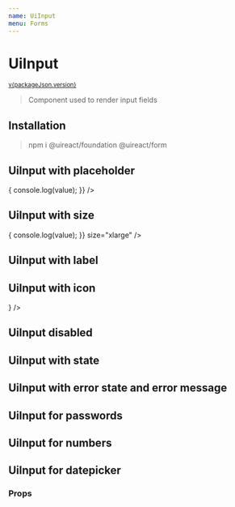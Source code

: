 ```yaml
---
name: UiInput
menu: Forms
---
```






# UiInput

<sup>
  <a href="https://github.com/inavac182/ui-react/blob/main/packages/form/" target="_blank">
    v{packageJson.version}
  </a>
</sup>

> Component used to render input fields

## Installation

> npm i @uireact/foundation @uireact/form

## UiInput with placeholder

<Playground>
  <UiInput
    placeholder="First Name"
    onChange={(value) => {
      console.log(value);
    }}
  />
</Playground>

## UiInput with size

<Playground>
  <UiInput
    placeholder="First Name"
    onChange={(value) => {
      console.log(value);
    }}
    size="xlarge"
  />
</Playground>

## UiInput with label

<Playground>
  <UiInput label="First Name" labelOnTop />
</Playground>

## UiInput with icon

<Playground>
  <UiInput label="Search" placeholder="Type your search" labelOnTop icon={<UiIcon icon="Search" />} />
</Playground>

## UiInput disabled

<Playground>
  <UiInput label="First Name" disabled />
</Playground>

## UiInput with state

<Playground>
  <UiInput label="First Name" category="positive" />
</Playground>

## UiInput with error state and error message

<Playground>
  <UiInput label="First Name" error="Some error" category="error" />
</Playground>

## UiInput for passwords

<Playground>
  <UiInput label="Password" labelOnTop type="password" />
</Playground>

## UiInput for numbers

<Playground>
  <UiInput label="Number" labelOnTop type="number" value="123" />
</Playground>

## UiInput for datepicker

<Playground>
  <UiInput label="Date" labelOnTop type="date" />
</Playground>

### Props

<Props of={UiInput} />
